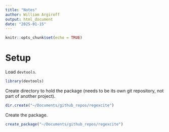 ```yaml
---
title: "Notes"
author: William Argiroff
output: html_document
date: "2025-01-15"
---
```


```r
knitr::opts_chunk$set(echo = TRUE)
```

# Setup  

Load `devtools`.  

```r
library(devtools)
```

Create directory to hold the package (needs to be its own git repository, not part of another project).  

```r
dir.create("~/Documents/github_repos/regexcite")
```

Create the package.  

```r
create_package("~/Documents/github_repos/regexcite")
```

